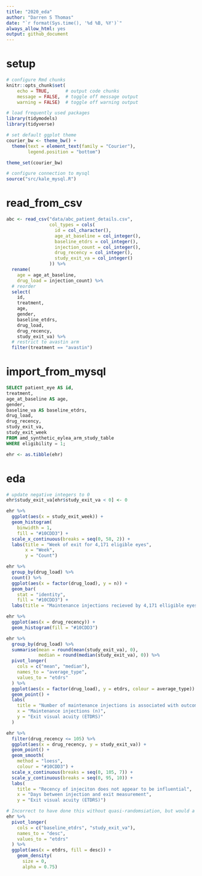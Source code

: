 ```yaml
---
title: "2020_eda"
author: "Darren S Thomas"
date: "`r format(Sys.time(), '%d %B, %Y')`"
always_allow_html: yes
output: github_document
---
```

# setup

```r
# configure Rmd chunks
knitr::opts_chunk$set(
    echo = TRUE,      # output code chunks
    message = FALSE,  # toggle off message output 
    warning = FALSE)  # toggle off warning output

# load frequently used packages
library(tidymodels)
library(tidyverse)

# set default ggplot theme
courier_bw <- theme_bw() +
  theme(text = element_text(family = "Courier"),
        legend.position = "bottom")

theme_set(courier_bw)

# configure connection to mysql
source("src/kale_mysql.R")
```

# read_from_csv

```r
abc <- read_csv("data/abc_patient_details.csv",
                col_types = cols(
                  id = col_character(),
                  age_at_baseline = col_integer(),
                  baseline_etdrs = col_integer(),
                  injection_count = col_integer(),
                  drug_recency = col_integer(),
                  study_exit_va = col_integer()
                )) %>% 
  rename(
    age = age_at_baseline,
    drug_load = injection_count) %>% 
  # reorder
  select(
    id,
    treatment, 
    age, 
    gender,
    baseline_etdrs,
    drug_load,
    drug_recency,
    study_exit_va) %>% 
  # restrict to avastin arm
  filter(treatment == "avastin")
```

# import_from_mysql

```sql
SELECT patient_eye AS id,
treatment,
age_at_baseline AS age,
gender,
baseline_va AS baseline_etdrs,
drug_load,
drug_recency,
study_exit_va,
study_exit_week
FROM amd_synthetic_eylea_arm_study_table
WHERE eligibility = 1;
```

```r
ehr <- as.tibble(ehr)
```

# eda

```r
# update negative integers to 0
ehr$study_exit_va[ehr$study_exit_va < 0] <- 0
```

```r
ehr %>% 
  ggplot(aes(x = study_exit_week)) +
  geom_histogram(
    binwidth = 1,
    fill = "#10CDD3") +
  scale_x_continuous(breaks = seq(0, 58, 2)) +
  labs(title = "Week of exit for 4,171 eligible eyes",
       x = "Week",
       y = "Count")
```

```r
ehr %>% 
  group_by(drug_load) %>% 
  count() %>% 
  ggplot(aes(x = factor(drug_load), y = n)) +
  geom_bar(
    stat = "identity",
    fill = "#10CDD3") +
  labs(title = "Maintenance injections recieved by 4,171 elligible eyes")
```

```r
ehr %>%
  ggplot(aes(x = drug_recency)) +
  geom_histogram(fill = "#10CDD3")
```

```r
ehr %>% 
  group_by(drug_load) %>% 
  summarise(mean = round(mean(study_exit_va), 0),
            median = round(median(study_exit_va), 0)) %>% 
  pivot_longer(
    cols = c("mean", "median"),
    names_to = "average_type",
    values_to = "etdrs"
  ) %>% 
  ggplot(aes(x = factor(drug_load), y = etdrs, colour = average_type)) +
  geom_point() +
  labs(
    title = "Number of maintenance injections is associated with outcome",
    x = "Maintenance injections (n)",
    y = "Exit visual acuity (ETDRS)"
  )
```


```r
ehr %>% 
  filter(drug_recency <= 105) %>% 
  ggplot(aes(x = drug_recency, y = study_exit_va)) +
  geom_point() +
  geom_smooth(
    method = "loess",
    colour = "#10CDD3") +
  scale_x_continuous(breaks = seq(0, 105, 7)) +
  scale_y_continuous(breaks = seq(0, 95, 10)) +
  labs(
    title = "Recency of injeciton does not appear to be influential",
    x = "Days between injection and exit measurement",
    y = "Exit visual acuity (ETDRS)")
```

```r
# Incorrect to have done this without quasi-randomsiation, but would a graph be good for the paper?
ehr %>% 
  pivot_longer(
    cols = c("baseline_etdrs", "study_exit_va"),
    names_to = "desc",
    values_to = "etdrs"
  ) %>% 
  ggplot(aes(x = etdrs, fill = desc)) +
    geom_density(
      size = 0,
      alpha = 0.75)
```

